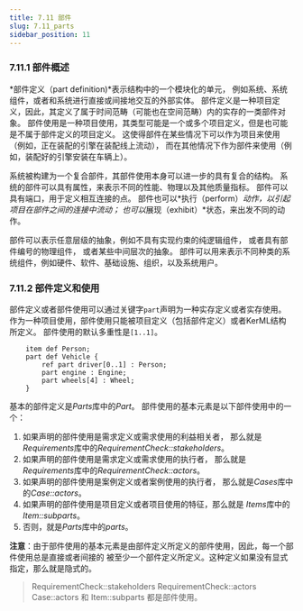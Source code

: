```yaml
---
title: 7.11 部件
slug: 7.11_parts
sidebar_position: 11
---
```


### 7.11.1 部件概述

*部件定义（part definition)*表示结构中的一个模块化的单元，
例如系统、系统组件，或者和系统进行直接或间接地交互的外部实体。
部件定义是一种项目定义，因此，其定义了属于时间范畴（可能也在空间范畴）内的实存的一类部件对象。
部件使用是一种项目使用，其类型可能是一个或多个项目定义，但是也可能是不属于部件定义的项目定义。
这使得部件在某些情况下可以作为项目来使用（例如，正在装配的引擎在装配线上流动），
而在其他情况下作为部件来使用（例如，装配好的引擎安装在车辆上）。

系统被构建为一个复合部件，其部件使用本身可以进一步的具有复合的结构。
系统的部件可以具有属性，来表示不同的性能、物理以及其他质量指标。
部件可以具有端口，用于定义相互连接的点。
部件也可以*执行（perform）*动作，以引起项目在部件之间的连接中流动；
也可以*展现（exhibit）*状态，来出发不同的动作。

部件可以表示任意层级的抽象，例如不具有实现约束的纯逻辑组件，
或者具有部件编号的物理组件，
或者某些中间层次的抽象。
部件可以用来表示不同种类的系统组件，例如硬件、软件、基础设施、组织，以及系统用户。

### 7.11.2 部件定义和使用

部件定义或者部件使用可以通过关键字`part`声明为一种实存定义或者实存使用。
作为一种项目使用，部件使用只能被项目定义（包括部件定义）或者KerML结构所定义。
部件使用的默认多重性是`[1..1]`。

```sysml 
    item def Person;
    part def Vehicle {
        ref part driver[0..1] : Person;
        part engine : Engine;
        part wheels[4] : Wheel;
    }
```

基本的部件定义是*Parts*库中的*Part*。 部件使用的基本元素是以下部件使用中的一个：

  1. 如果声明的部件使用是需求定义或需求使用的利益相关者，
    那么就是*Requirements*库中的*RequirementCheck::stakeholders*。 
  2. 如果声明的部件使用是需求定义或需求使用的执行者，
    那么就是*Requirements*库中的*RequirementCheck::actors*。 
  3. 如果声明的部件使用是案例定义或者案例使用的执行者，
    那么就是*Cases*库中的*Case::actors*。 
  4. 如果声明的部件使用是项目定义或者项目使用的特征，那么就是
    *Items*库中的*Item::subparts*。 
  5. 否则，就是*Parts*库中的*parts*。 

**注意**：由于部件使用的基本元素是由部件定义所定义的部件使用，因此，每一个部件使用总是直接或者间接的
被至少一个部件定义所定义。这种定义如果没有显式指定，那么就是隐式的。

> RequirementCheck::stakeholders RequirementCheck::actors Case::actors 和 Item::subparts 都是部件使用。
